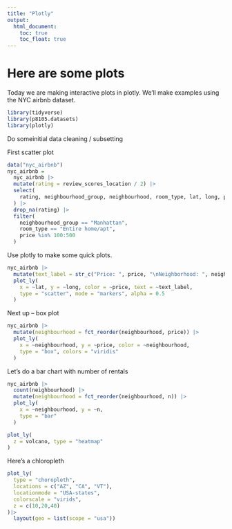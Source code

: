 ```yaml
---
title: "Plotly"
output: 
  html_document:
    toc: true
    toc_float: true
---
```


# Here are some plots

Today we are making interactive plots in plotly. We'll make examples using the NYC airbnb dataset.


```r
library(tidyverse)
library(p8105.datasets)
library(plotly)
```

Do someinitial data cleaning / subsetting

First scatter plot

```r
data("nyc_airbnb")
nyc_airbnb = 
  nyc_airbnb |>
  mutate(rating = review_scores_location / 2) |>
  select(
    rating, neighbourhood_group, neighbourhood, room_type, lat, long, price
  ) |>
  drop_na(rating) |>
  filter(
    neighbourhood_group == "Manhattan",
    room_type == "Entire home/apt",
    price %in% 100:500
  )
```

Use plotly to make some quick plots.

```r
nyc_airbnb |>
  mutate(text_label = str_c("Price: ", price, "\nNeighborhood: ", neighbourhood)) |>
  plot_ly(
    x = ~lat, y = ~long, color = ~price, text = ~text_label,
    type = "scatter", mode = "markers", alpha = 0.5
  )
```

Next up -- box plot

```r
nyc_airbnb |>
  mutate(neighbourhood = fct_reorder(neighbourhood, price)) |>
  plot_ly(
    x = ~neighbourhood, y = ~price, color = ~neighbourhood,
    type = "box", colors = "viridis"
  )
```

Let's do a bar chart with number of rentals

```r
nyc_airbnb |>
  count(neighbourhood) |>
  mutate(neighbourhood = fct_reorder(neighbourhood, n)) |>
  plot_ly(
    x = ~neighbourhood, y = ~n,
    type = "bar"
  )
```

```r
plot_ly(
  z = volcano, type = "heatmap"
)
```

Here's a chloropleth

```r
plot_ly(
  type = "choropleth",
  locations = c("AZ", "CA", "VT"),
  locationmode = "USA-states",
  colorscale = "virids",
  z = c(10,20,40)
)|>
  layout(geo = list(scope = "usa"))
```

